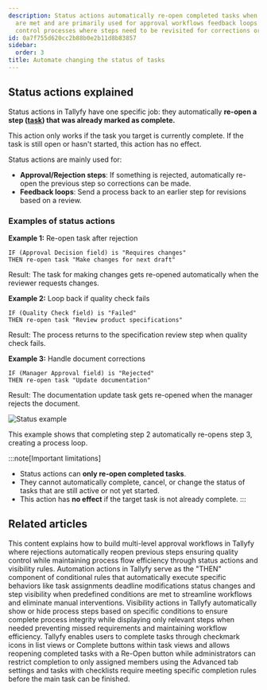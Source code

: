 ```yaml
---
description: Status actions automatically re-open completed tasks when specific conditions
  are met and are primarily used for approval workflows feedback loops and quality
  control processes where steps need to be revisited for corrections or revisions.
id: 0a7f755d620cc2b88b0e2b11d8b83857
sidebar:
  order: 3
title: Automate changing the status of tasks
---
```


## Status actions explained

Status actions in Tallyfy have one specific job: they automatically **re-open a step ([task](/products/pro/tracking-and-tasks/tasks/)) that was already marked as complete.**

This action only works if the task you target is currently complete. If the task is still open or hasn't started, this action has no effect.

Status actions are mainly used for:
- **Approval/Rejection steps**: If something is rejected, automatically re-open the previous step so corrections can be made.
- **Feedback loops**: Send a process back to an earlier step for revisions based on a review.

### Examples of status actions

**Example 1:** Re-open task after rejection
```
IF (Approval Decision field) is "Requires changes"
THEN re-open task "Make changes for next draft"
```
Result: The task for making changes gets re-opened automatically when the reviewer requests changes.

**Example 2:** Loop back if quality check fails
```
IF (Quality Check field) is "Failed"
THEN re-open task "Review product specifications"
```
Result: The process returns to the specification review step when quality check fails.

**Example 3:** Handle document corrections
```
IF (Manager Approval field) is "Rejected"
THEN re-open task "Update documentation"
```
Result: The documentation update task gets re-opened when the manager rejects the document.

![Status example](https://screenshots.tallyfy.com/tallyfy%2Fpro%2Fdesktop-light-statusactionexample.png)

This example shows that completing step 2 automatically re-opens step 3, creating a process loop.

:::note[Important limitations]
- Status actions can **only re-open completed tasks**.
- They cannot automatically complete, cancel, or change the status of tasks that are still active or not yet started.
- This action has **no effect** if the target task is not already complete.
:::


## Related articles
<CardGrid>
<LinkTitleCard header="<b>Examples > Multi-level approval loops</b>" href="/products/pro/documenting/templates/automations/examples/multi-level-approval-loops/" > This content explains how to build multi-level approval workflows in Tallyfy where rejections automatically reopen previous steps ensuring quality control while maintaining process flow efficiency through status actions and visibility rules. </LinkTitleCard>
<LinkTitleCard header="<b>Automations > Actions</b>" href="/products/pro/documenting/templates/automations/actions/" > Automation actions in Tallyfy serve as the "THEN" component of conditional rules that automatically execute specific behaviors like task assignments deadline modifications status changes and step visibility when predefined conditions are met to streamline workflows and eliminate manual interventions. </LinkTitleCard>
<LinkTitleCard header="<b>Actions > Automate hiding or showing tasks</b>" href="/products/pro/documenting/templates/automations/actions/visibility-actions/" > Visibility actions in Tallyfy automatically show or hide process steps based on specific conditions to ensure complete process integrity while displaying only relevant steps when needed preventing missed requirements and maintaining workflow efficiency. </LinkTitleCard>
<LinkTitleCard header="<b>Tasks > Complete or reopen tasks</b>" href="/products/pro/tracking-and-tasks/tasks/how-can-i-complete-or-reopen-tasks-in-tallyfy/" > Tallyfy enables users to complete tasks through checkmark icons in list views or Complete buttons within task views and allows reopening completed tasks with a Re-Open button while administrators can restrict completion to only assigned members using the Advanced tab settings and tasks with checklists require meeting specific completion rules before the main task can be finished. </LinkTitleCard>
</CardGrid>